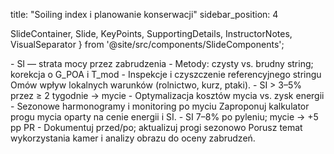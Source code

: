 title: "Soiling index i planowanie konserwacji"
sidebar_position: 4

  SlideContainer, 
  Slide, 
  KeyPoints, 
  SupportingDetails, 
  InstructorNotes,
  VisualSeparator 
} from '@site/src/components/SlideComponents';

<SlideContainer>

<Slide title="🧼 Soiling index — definicja" type="info">

<KeyPoints title="📋 Pomiar">
- SI — strata mocy przez zabrudzenia
- Metody: czysty vs. brudny string; korekcja o G_POA i T_mod
</KeyPoints>

<SupportingDetails title="🔧 Uwagi">
- Inspekcje i czyszczenie referencyjnego stringu
</SupportingDetails>

<InstructorNotes>
Omów wpływ lokalnych warunków (rolnictwo, kurz, ptaki).
</InstructorNotes>

</Slide>

<VisualSeparator type="tip" />

<Slide title="🗓️ Zastosowanie operacyjne" type="tip">

<KeyPoints title="📋 Progi decyzji">
- SI > 3–5% przez ≥ 2 tygodnie → mycie
- Optymalizacja kosztów mycia vs. zysk energii
</KeyPoints>

<SupportingDetails title="🧰 Planowanie">
- Sezonowe harmonogramy i monitoring po myciu
</SupportingDetails>

<InstructorNotes>
Zaproponuj kalkulator progu mycia oparty na cenie energii i SI.
</InstructorNotes>

</Slide>

<VisualSeparator type="success" />

<Slide title="📈 Przykład" type="success">

<KeyPoints title="📋 Case">
- SI 7–8% po pyleniu; mycie → +5 pp PR
</KeyPoints>

<SupportingDetails title="🔍 Działanie">
- Dokumentuj przed/po; aktualizuj progi sezonowo
</SupportingDetails>

<InstructorNotes>
Porusz temat wykorzystania kamer i analizy obrazu do oceny zabrudzeń.
</InstructorNotes>

</Slide>

</SlideContainer>


